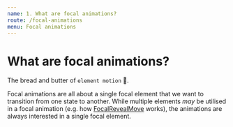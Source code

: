 ```yaml
---
name: 1. What are focal animations?
route: /focal-animations
menu: Focal animations
---
```


# What are focal animations?

The bread and butter of `element motion` 🍞.

Focal animations are all about a single focal element that we want to transition from one state to another.
While multiple elements _may_ be utilised in a focal animation (e.g. how [FocalRevealMove](/focal-reveal-move) works),
the animations are always interested in a single focal element.
